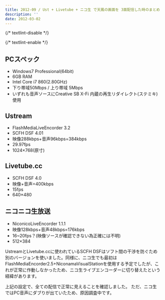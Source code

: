 ```yaml
---
title: 2012-09 / Ust + Livetube + ニコ生 で天鳳の画面を 3面配信した時のまとめ
description: ''
date: 2012-03-02
---
```


{/* textlint-disable */}


{/* textlint-enable */}

## PCスペック

- Windows7 Professional(64bit)
- 6GB RAM
- Intel Core i7 860(2.80GHz)
- 下り帯域50Mbps / 上り帯域 5Mbps
- いずれも音声ソースにCreative SB X-Fi 内蔵の再生リダイレクト(ステミキ)使用

## Ustream

- FlashMediaLiveEncorder 3.2
- SCFH DSF 4.01
- 映像288kbps+音声96kbps=384kbps
- 29.97fps
- 1024×768(原寸)

## Livetube.cc

- SCFH DSF 4.0
- 映像+音声=400kbps
- 15fps
- 640×480

## ニコニコ生放送

- NiconicoLiveEncorder 1.1.1
- 映像128kbps+音声48kbps=176kbps
- 16~20fps？(映像ソースが確認できない為正確には不明)
- 512×384

UstreamとLivetube.ccに使われているSCFH DSFはソフト間の干渉を防ぐため別のバージョンを使いました。同様に、ニコ生でも最初はFlashMediaEncorder2.5+NiconamaVisualStationを使用する予定でしたが、これが正常に作動しなかったため、ニコ生ライブエンコーダーに切り替えたという経緯があります。

上記の設定で、全ての配信で正常に見えることを確認しました。
ただ、ニコ生ではPC音声にダブりが出ていたため、原因調査中です。
